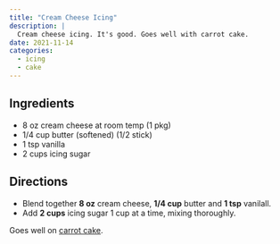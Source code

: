 ```yaml
---
title: "Cream Cheese Icing"
description: |
  Cream cheese icing. It's good. Goes well with carrot cake.
date: 2021-11-14
categories:
  - icing
  - cake
---
```


## Ingredients

* 8 oz cream cheese at room temp (1 pkg)
* 1/4 cup butter (softened) (1/2 stick)
* 1 tsp vanilla
* 2 cups icing sugar

## Directions

* Blend together **8 oz** cream cheese, **1/4 cup** butter and **1 tsp** vanilall.
* Add **2 cups** icing sugar 1 cup at a time, mixing thoroughly.

Goes well on [carrot cake](https://rmflight.github.io/recipes/posts/2021-11-14-carrot-cake).
